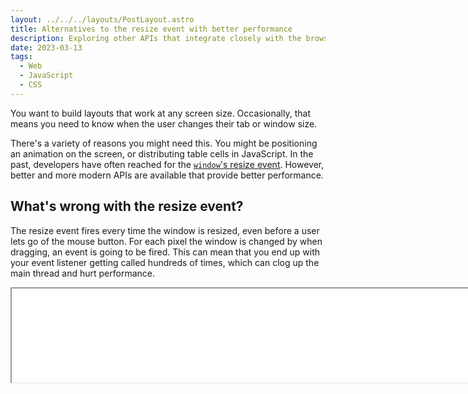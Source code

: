 ```yaml
---
layout: ../../../layouts/PostLayout.astro
title: Alternatives to the resize event with better performance
description: Exploring other APIs that integrate closely with the browser's styling engine.
date: 2023-03-13
tags:
  - Web
  - JavaScript
  - CSS
---
```



You want to build layouts that work at any screen size. Occasionally, that means you need to know when the user changes their tab or window size.

There's a variety of reasons you might need this. You might be positioning an animation on the screen, or distributing table cells in JavaScript. In the past, developers have often reached for the [`window`'s resize event](https://developer.mozilla.org/en-US/docs/Web/API/Window/resize_event). However, better and more modern APIs are available that provide better performance.

## What's wrong with the resize event?

The resize event fires every time the window is resized, even before a user lets go of the mouse button. For each pixel the window is changed by when dragging, an event is going to be fired. This can mean that you end up with your event listener getting called hundreds of times, which can clog up the main thread and hurt performance.

<div class="resize flex overflow-hidden items-stretch -mx-4">
  <iframe
    class="grow h-full bg-slate-800"
    width="800"
    height="150"
    src="resize-event-demo/"
  />
</div>

What makes it worse is that you're probably going to pair the resize event with some logic to read the size of an element on the screen, such as `element.clientWidth`. When [these properties](https://gist.github.com/paulirish/5d52fb081b3570c81e3a) are read in JavaScript, it will force the browser to synchronously calculate the style and layout for the page. [Layout thrashing](https://kellegous.com/j/2013/01/26/layout-performance/) like this is a common performance bottleneck, and the resize event means you'll be hitting it hundreds of times per second.

## Media queries

You'll get the best performance if you can move all your logic to CSS using [media queries](https://developer.mozilla.org/en-US/docs/Learn/CSS/CSS_layout/Media_queries). Media queries let you set specific CSS rules that are only used when the window is at a certain size.

You can also use media queries in JavaScript, if nessecary. The [`matchMedia`](https://developer.mozilla.org/en-US/docs/Web/API/Window/matchMedia) API lets you pass in media query conditions and check if they match in JS. You can check the current value with [`.matches`](https://developer.mozilla.org/en-US/docs/Web/API/MediaQueryList/matches) and listen to changes in size with the ["change" event](https://developer.mozilla.org/en-US/docs/Web/API/MediaQueryList/change_event).

Unlike the "resize" event, the "change" event will only fire when the breakpoint is passed. In the demo below, you can see an event is only fired when the window is resized past the 400 pixel breakpoint (either becoming smaller than or equal to 400 pixels or larger than 400 pixels).

```js
const query = matchMedia('(max-width: 400px)');

// is the initial window width less than 400 pixels?
console.log(query.matches);

// listen to whenever .matches changes
query.addEventListener('change', (event) => {
  // is the current window width less than 400 pixels?
  console.log(event.matches);
});
```

<div class="resize flex overflow-hidden items-stretch -mx-4">
  <iframe
    class="grow h-full bg-slate-800"
    width="800"
    height="150"
    src="media-query-demo/"
  />
</div>

Media queries are the best option if you need to make changes based on window size.

## ResizeObserver

Resize observers are the best option if you need to make changes based on the size of a paticular element.

<div
  class="resize flex overflow-hidden items-stretch -mx-4"
  style="height: 250px"
>
  <iframe
    class="grow h-full bg-slate-800"
    width="800"
    height="250"
    src="resize-observer-demo/"
  />
</div>

## Container queries

For my team at Microsoft, [CSS container queries](https://developer.mozilla.org/en-US/docs/Web/CSS/CSS_Container_Queries) are a little too new to be used in the codebase.

However, if you're making an evergreen app (or reading this article in the future), container queries are a great CSS-based alternative to ResizeObserver and the window "resize" event. They have very similar syntax to media queries, but instead of matching the window size, they match the size of the element they're applied to.

```css
@container (max-width: 400px) {
  .container {
    background: red;
  }
}
```
